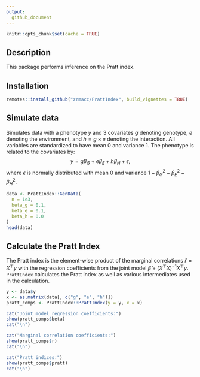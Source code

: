 ```yaml
---
output: 
  github_document
--- 
```


```r
knitr::opts_chunk$set(cache = TRUE)
```

## Description

This package performs inference on the Pratt index.

## Installation

```R
remotes::install_github("zrmacc/PrattIndex", build_vignettes = TRUE)
```

## Simulate data

Simulates data with a phenotype $y$ and 3 covariates $g$ denoting genotype, $e$ denoting the environment, and $h = g \times e$ denoting the interaction. All variables are standardized to have mean 0 and variance 1. The phenotype is related to the covariates by:
$$
y = g\beta_{G} + e\beta_{E} + h\beta_{H} + \epsilon,
$$
where $\epsilon$ is normally distributed with mean 0 and variance $1 - \beta_{G}^{2} - \beta_{E}^{2} - \beta_{H}^{2}$. 

```R
data <- PrattIndex::GenData(
  n = 1e3,
  beta_g = 0.1,
  beta_e = 0.1,
  beta_h = 0.0
)
head(data)
```

## Calculate the Pratt Index

The Pratt index is the element-wise product of the marginal correlations $\hat{r} = X^{\top}y$ with the regression coefficients from the joint model $\hat{\beta} + (X^{\top}X)^{-1}X^{\top}y$. `PrattIndex` calculates the Pratt index as well as various intermediates used in the calculation. 

```R
y <- data$y
x <- as.matrix(data[, c("g", "e", "h")])
pratt_comps <- PrattIndex::PrattIndex(y = y, x = x)

cat("Joint model regression coefficients:")
show(pratt_comps$beta)
cat("\n")

cat("Marginal correlation coefficients:")
show(pratt_comps$r)
cat("\n")

cat("Pratt indices:")
show(pratt_comps$pratt)
cat("\n")
```
